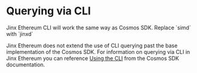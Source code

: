 
# Querying via CLI
 
<Callout type="info" emoji="ℹ️">
  Jinx Ethereum CLI will work the same way as Cosmos SDK. Replace `simd` with `jinxd`
</Callout>

Jinx Ethereum does not extend the use of CLI querying past the base implementation of the Cosmos SDK.
For information on querying via CLI in Jinx Ethereum you can reference [Using the CLI](https://docs.cosmos.network/main/run-node/interact-node#using-the-cli) 
from the Cosmos SDK documentation.